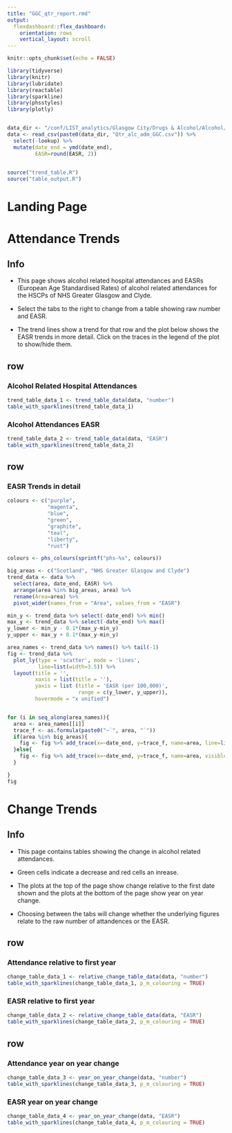 ```yaml
---
title: "GGC_qtr_report.rmd"
output: 
  flexdashboard::flex_dashboard:
    orientation: rows
    vertical_layout: scroll
---
```




```r
knitr::opts_chunk$set(echo = FALSE)

library(tidyverse)
library(knitr)
library(lubridate)
library(reactable)
library(sparkline)
library(phsstyles)
library(plotly)


data_dir <- "/conf/LIST_analytics/Glasgow City/Drugs & Alcohol/Alcohol/EASR/output/"
data <- read_csv(paste0(data_dir, "Qtr_alc_adm_GGC.csv")) %>% 
  select(-lookup) %>% 
  mutate(date_end = ymd(date_end),
         EASR=round(EASR, 2))
  

source("trend_table.R")
source("table_output.R")
```

# Landing Page

# Attendance Trends

Info {.sidebar}
-------------------------------------

- This page shows alcohol related hospital attendances and EASRs (European Age Standardised Rates) of alcohol related attendances for the HSCPs of NHS Greater Glasgow and Clyde.

- Select the tabs to the right to change from a table showing raw number and EASR.

- The trend lines show a trend for that row and the plot below shows the EASR trends in more detail. Click on the traces in the legend of the plot to show/hide them.


## row {.tabset}

### Alcohol Related Hospital Attendances
```r
trend_table_data_1 <- trend_table_data(data, "number")
table_with_sparklines(trend_table_data_1)

```

### Alcohol Attendances EASR

```r
trend_table_data_2 <- trend_table_data(data, "EASR")
table_with_sparklines(trend_table_data_2)

```

## row

### EASR Trends in detail {data-height=650}

```r
colours <- c("purple",
             "magenta",
             "blue",
             "green",
             "graphite",
             "teal",
             "liberty",
             "rust")

colours <- phs_colours(sprintf("phs-%s", colours))

big_areas <- c("Scotland", "NHS Greater Glasgow and Clyde")
trend_data <- data %>%
  select(area, date_end, EASR) %>%
  arrange(area %in% big_areas, area) %>%
  rename(Area=area) %>% 
  pivot_wider(names_from = "Area", values_from = "EASR")

min_y <- trend_data %>% select(-date_end) %>% min()
max_y <- trend_data %>% select(-date_end) %>% max()
y_lower <- min_y - 0.1*(max_y-min_y)
y_upper <- max_y + 0.1*(max_y-min_y)

area_names <- trend_data %>% names() %>% tail(-1)
fig <- trend_data %>% 
  plot_ly(type = 'scatter', mode = 'lines',
          line=list(width=3.5)) %>% 
  layout(title = '',
         xaxis = list(title = ''),
         yaxis = list (title = 'EASR (per 100,000)',
                       range = c(y_lower, y_upper)),
         hovermode = "x unified")


for (i in seq_along(area_names)){
  area <- area_names[[i]]
  trace_f <- as.formula(paste0("~`", area, "`"))
  if(area %in% big_areas){
    fig <- fig %>% add_trace(x=~date_end, y=trace_f, name=area, line=list(dash = 'dash', color=colours[[i]]))
  }else{
    fig <- fig %>% add_trace(x=~date_end, y=trace_f, name=area, visible="legendonly", line=list(color=colours[[i]]))  
  }

}
fig

```


# Change Trends

Info {.sidebar}
-------------------------------------

- This page contains tables showing the change in alcohol related attendances.

- Green cells indicate a decrease and red cells an inrease.

- The plots at the top of the page show change relative to the first date shown and the plots at the bottom of the page show year on year change.

- Choosing between the tabs will change whether the underlying figures relate to the raw number of attandences or the EASR.

## row {.tabset}

### Attendance relative to first year

```r
change_table_data_1 <- relative_change_table_data(data, "number")
table_with_sparklines(change_table_data_1, p_m_colouring = TRUE)
```

### EASR relative to first year

```r
change_table_data_2 <- relative_change_table_data(data, "EASR")
table_with_sparklines(change_table_data_2, p_m_colouring = TRUE)
```


## row {.tabset}

### Attendance year on year change

```r
change_table_data_3 <- year_on_year_change(data, "number")
table_with_sparklines(change_table_data_3, p_m_colouring = TRUE)
```

### EASR year on year change

```r
change_table_data_4 <- year_on_year_change(data, "EASR")
table_with_sparklines(change_table_data_4, p_m_colouring = TRUE)
```
